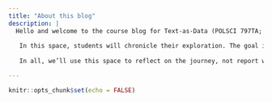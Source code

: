 ```yaml
---
title: "About this blog"
description: |
  Hello and welcome to the course blog for Text-as-Data (POLSCI 797TA; DACSS 697D). In this course, students learn the fundamentals of text-as-data research, with an introduction to the field and broader theoretical considerations followed by an exploration of a host of different methodological approaches and applications using text-as-data. The focus is on exploration, with students — motivated by central research questions — exploring the opportunities, challenges, and limitations of different approaches. 
  
   In this space, students will chronicle their exploration. The goal is not to report results of weekly analyses but rather to discuss the voyage. Posts will track students from considering their broader research project and interests through to the completion of a poster presentation. What’s working or not working? What new concerns or problems are cropping up? What interesting avenues for future exploration are opening up? Posts detailing the crushing realization that a giant and painstakingly-curated corpus is limited in addressing the student’s research question is equally appropriate to a post detailing interesting results or a post that details the variety of obscene errors the researcher made trying to implement some analysis. 
   
   In all, we’ll use this space to reflect on the journey, not report where we are. So welcome to our community! Off we go…

---
```


```r
knitr::opts_chunk$set(echo = FALSE)
```
